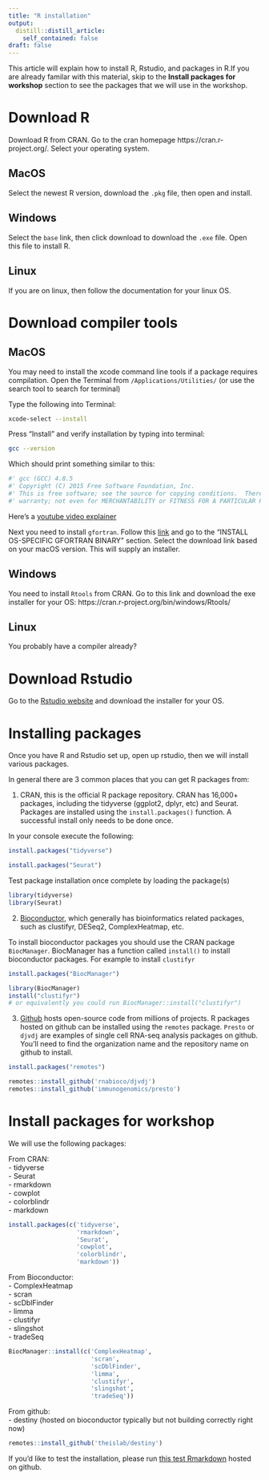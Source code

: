 ```yaml
---
title: "R installation"
output:
  distill::distill_article:
    self_contained: false
draft: false 
---
```



This article will explain how to install R, Rstudio, and packages in R.If you are already familar with this material, skip to the **Install packages for workshop** section to see the packages that we will use in the workshop. 
 
# Download R

Download R from CRAN. Go to the cran homepage https://cran.r-project.org/. Select your operating system. 

## MacOS

Select the newest R version, download the `.pkg` file, then open and install. 


## Windows

Select the `base` link, then click download to download the `.exe` file. Open this file to install R. 

## Linux

If you are on linux, then follow the documentation for your linux OS. 
  
# Download compiler tools  

## MacOS

You may need to install the xcode command line tools if a package requires compilation. Open the Terminal from `/Applications/Utilities/` (or use the search tool to search for terminal)
     
Type the following into Terminal: 

```bash
xcode-select --install
```

Press “Install” and verify installation by typing into terminal:

```bash
gcc --version
```

Which should print something similar to this:  

```bash
#' gcc (GCC) 4.8.5
#' Copyright (C) 2015 Free Software Foundation, Inc.
#' This is free software; see the source for copying conditions.  There is NO
#' warranty; not even for MERCHANTABILITY or FITNESS FOR A PARTICULAR PURPOSE.
```

Here's a [youtube video explainer](https://www.youtube.com/watch?v=Z01lzHNrSdU&feature=emb_title) 
    
Next you need to install `gfortran`. Follow this [link](https://thecoatlessprofessor.com/programming/cpp/r-compiler-tools-for-rcpp-on-macos/) and go to the "INSTALL OS-SPECIFIC GFORTRAN BINARY" section. Select the download link based on your macOS version. This will supply an installer. 
    
## Windows

You need to install `Rtools` from CRAN. Go to this link and download the exe installer for your OS: https://cran.r-project.org/bin/windows/Rtools/
     
## Linux
  You probably have a compiler already?
  
# Download Rstudio

Go to the [Rstudio website](https://rstudio.com/products/rstudio/download/#download) and download the installer for your OS. 

# Installing packages

Once you have R and Rstudio set up, open up rstudio, then we will install various packages. 

In general there are 3 common places that you can get R packages from:

1) CRAN, this is the official R package repository. CRAN has 16,000+  packages, including the tidyverse (ggplot2, dplyr, etc) and Seurat. Packages are installed using the `install.packages()` function. A successful install only needs to be done once. 

In your console execute the following:

```r
install.packages("tidyverse")
```

```r
install.packages("Seurat")
```


Test package installation once complete by loading the package(s)

```r
library(tidyverse)
library(Seurat)
```

2) [Bioconductor](https://bioconductor.org/), which generally has bioinformatics related packages, such as clustifyr, DESeq2, ComplexHeatmap, etc. 

To install bioconductor packages you should use the CRAN package `BiocManager`. BiocManager has a function called `install()` to install bioconductor packages. For example to install `clustifyr`

```r
install.packages("BiocManager")
```

```r
library(BiocManager)
install("clustifyr")
# or equivalently you could run BiocManager::install("clustifyr")
```

3) [Github](https://github.com/) hosts open-source code from millions of projects. R packages hosted on github can be installed using the `remotes` package. `Presto` or `djvdj` are examples of single cell RNA-seq analysis packages on github. You'll need to find the organization name and the repository name on github to install. 

```r
install.packages("remotes")
```

```r
remotes::install_github('rnabioco/djvdj')
remotes::install_github('immunogenomics/presto')
```


# Install packages for workshop

We will use the following packages:

From CRAN:  
  - tidyverse  
  - Seurat  
  - rmarkdown  
  - cowplot  
  - colorblindr  
  - markdown  
  
                  
```r
install.packages(c('tidyverse',
                   'rmarkdown',
                   'Seurat',
                   'cowplot',
                   'colorblindr',
                   'markdown'))
```

From Bioconductor:  
  - ComplexHeatmap  
  - scran  
  - scDblFinder  
  - limma  
  - clustifyr  
  - slingshot  
  - tradeSeq   
  
  
```r
BiocManager::install(c('ComplexHeatmap', 
                       'scran',
                       'scDblFinder',
                       'limma',
                       'clustifyr',
                       'slingshot',
                       'tradeSeq'))
```


From github:  
  - destiny (hosted on bioconductor typically but not building correctly right now)
  
```r
remotes::install_github('theislab/destiny')
```

If you'd like to test the installation, please run [this test Rmarkdown](https://raw.githubusercontent.com/rnabioco/cellar/master/docker/test.Rmd) hosted on github. 

